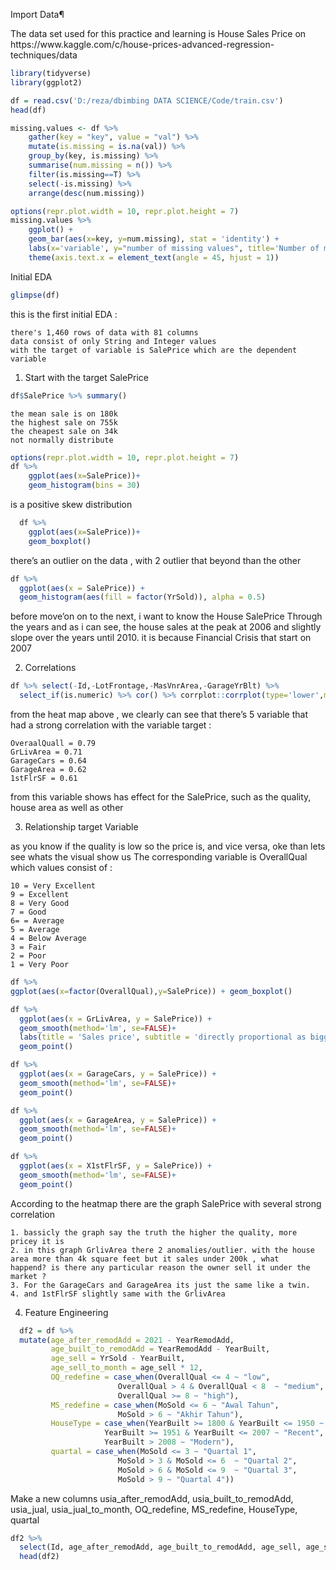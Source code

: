 Import Data¶

The data set used for this practice and learning is House Sales Price on https://www.kaggle.com/c/house-prices-advanced-regression-techniques/data

```{r}
library(tidyverse)
library(ggplot2)
```

```{r}
df = read.csv('D:/reza/dbimbing DATA SCIENCE/Code/train.csv')
head(df)
```

```{r}
missing.values <- df %>%
    gather(key = "key", value = "val") %>%
    mutate(is.missing = is.na(val)) %>%
    group_by(key, is.missing) %>%
    summarise(num.missing = n()) %>%
    filter(is.missing==T) %>%
    select(-is.missing) %>%
    arrange(desc(num.missing)) 
```
```{r}
options(repr.plot.width = 10, repr.plot.height = 7)
missing.values %>%
    ggplot() +
    geom_bar(aes(x=key, y=num.missing), stat = 'identity') +
    labs(x='variable', y="number of missing values", title='Number of missing values') +
    theme(axis.text.x = element_text(angle = 45, hjust = 1))
```


Initial EDA

```{r}
glimpse(df)
```
this is the first initial EDA :

    there's 1,460 rows of data with 81 columns
    data consist of only String and Integer values
    with the target of variable is SalePrice which are the dependent variable



1. Start with the target SalePrice

```{r}
df$SalePrice %>% summary()
```


    the mean sale is on 180k
    the highest sale on 755k
    the cheapest sale on 34k
    not normally distribute

```{r}
options(repr.plot.width = 10, repr.plot.height = 7)
df %>%
    ggplot(aes(x=SalePrice))+
    geom_histogram(bins = 30)
```

is a positive skew distribution

```{r}
  df %>%
    ggplot(aes(x=SalePrice))+
    geom_boxplot()
```

there's an outlier on the data , with 2 outlier that beyond than the other

```{r}
df %>%
  ggplot(aes(x = SalePrice)) +
  geom_histogram(aes(fill = factor(YrSold)), alpha = 0.5)
```

before move'on on to the next, i want to know the House SalePrice Through the years and as i can see, the house sales at the peak at 2006 and slightly slope over the years until 2010. it is because Financial Crisis that start on 2007



2. Correlations

```{r fig.width=15, fig.height=10, echo=FALSE}
df %>% select(-Id,-LotFrontage,-MasVnrArea,-GarageYrBlt) %>%
  select_if(is.numeric) %>% cor() %>% corrplot::corrplot(type='lower',method = 'number')
```
from the heat map above , we clearly can see that there's 5 variable that had a strong correlation with the variable target :

    OveraalQuall = 0.79
    GrLivArea = 0.71
    GarageCars = 0.64
    GarageArea = 0.62
    1stFlrSF = 0.61

from this variable shows has effect for the SalePrice, such as the quality, house area as well as other



3. Relationship target Variable


as you know if the quality is low so the price is, and vice versa, oke than lets see whats the visual show us The corresponding variable is OverallQual which values consist of :

    10 = Very Excellent
    9 = Excellent
    8 = Very Good
    7 = Good
    6= = Average
    5 = Average
    4 = Below Average
    3 = Fair
    2 = Poor
    1 = Very Poor
```{r}
df %>% 
ggplot(aes(x=factor(OverallQual),y=SalePrice)) + geom_boxplot()
```

    
```{r}
df %>%
  ggplot(aes(x = GrLivArea, y = SalePrice)) +
  geom_smooth(method='lm', se=FALSE)+
  labs(title = 'Sales price', subtitle = 'directly proportional as bigger area more pricey \n')+
  geom_point()
```
```{r}
df %>%
  ggplot(aes(x = GarageCars, y = SalePrice)) +
  geom_smooth(method='lm', se=FALSE)+
  geom_point()
```
    
```{r}
df %>%
  ggplot(aes(x = GarageArea, y = SalePrice)) +
  geom_smooth(method='lm', se=FALSE)+
  geom_point()
```

```{r}
df %>%
  ggplot(aes(x = X1stFlrSF, y = SalePrice)) +
  geom_smooth(method='lm', se=FALSE)+
  geom_point()
```
According to the heatmap there are the graph SalePrice with several strong correlation

    1. bassicly the graph say the truth the higher the quality, more pricey it is
    2. in this graph GrlivArea there 2 anomalies/outlier. with the house area more than 4k square feet but it sales under 200k , what        happend? is there any particular reason the owner sell it under the market ?
    3. For the GarageCars and GarageArea its just the same like a twin.
    4. and 1stFlrSF slightly same with the GrlivArea



4. Feature Engineering
```{r}
  df2 = df %>% 
  mutate(age_after_remodAdd = 2021 - YearRemodAdd,                            
         age_built_to_remodAdd = YearRemodAdd - YearBuilt,                    
         age_sell = YrSold - YearBuilt,                                        
         age_sell_to_month = age_sell * 12,                                  
         OQ_redefine = case_when(OverallQual <= 4 ~ "low",                     
                        OverallQual > 4 & OverallQual < 8  ~ "medium", 
                        OverallQual >= 8 ~ "high"),
         MS_redefine = case_when(MoSold <= 6 ~ "Awal Tahun",                   
                        MoSold > 6 ~ "Akhir Tahun"),
         HouseType = case_when(YearBuilt >= 1800 & YearBuilt <= 1950 ~ "Antique", 
                     YearBuilt >= 1951 & YearBuilt <= 2007 ~ "Recent",
                     YearBuilt > 2008 ~ "Modern"),
         quartal = case_when(MoSold <= 3 ~ "Quartal 1",                  
                        MoSold > 3 & MoSold <= 6  ~ "Quartal 2",
                        MoSold > 6 & MoSold <= 9  ~ "Quartal 3",
                        MoSold > 9 ~ "Quartal 4"))
```
Make a new columns usia_after_remodAdd, usia_built_to_remodAdd, usia_jual, usia_jual_to_month, OQ_redefine, MS_redefine, HouseType, quartal

```{r}
df2 %>% 
  select(Id, age_after_remodAdd, age_built_to_remodAdd, age_sell, age_sell_to_month, OQ_redefine, MS_redefine, HouseType, quartal)
  head(df2)
```


